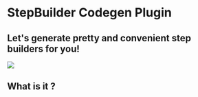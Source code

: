 # StepBuilder Codegen Plugin

## Let's generate pretty and convenient step builders for you!

<Image src="/assets/logo-large.png" logo />

## What is it ?


